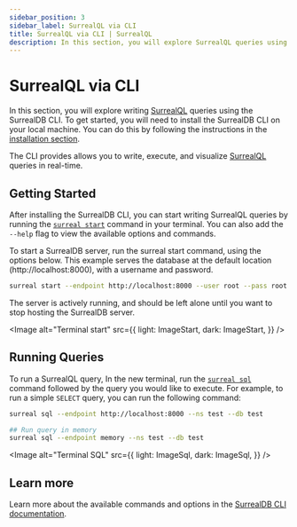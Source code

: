 ---
sidebar_position: 3
sidebar_label: SurrealQL via CLI
title: SurrealQL via CLI | SurrealQL
description: In this section, you will explore SurrealQL queries using the SurrealDB CLI. The SurrealDB CLI provides a powerful command-line interface for writing, executing, and visualizing SurrealQL queries in real-time.
---

# SurrealQL via CLI

In this section, you will explore writing [SurrealQL](/docs/surrealql) queries using the SurrealDB CLI. To get started, you will need to install the SurrealDB CLI on your local machine. You can do this by following the instructions in the [installation section](/docs/surrealdb/cli).

The CLI provides allows you to write, execute, and visualize [SurrealQL](/docs/surrealql) queries in real-time.

## Getting Started

After installing the SurrealDB CLI, you can start writing SurrealQL queries by running the [`surreal start`](/docs/surrealdb/cli/start) command in your terminal. You can also add the `--help` flag to view the available options and commands.

To start a SurrealDB server, run the surreal start command, using the options below. This example serves the database at the default location (http://localhost:8000), with a username and password.

```bash
surreal start --endpoint http://localhost:8000 --user root --pass root
```

The server is actively running, and should be left alone until you want to stop hosting the SurrealDB server.

<Image
    alt="Terminal start"
    src={{
        light: ImageStart,
        dark: ImageStart,
    }}
/>

## Running Queries

To run a SurrealQL query, In the new terminal, run the [`surreal sql`](/docs/surrealdb/cli/sql) command followed by the query you would like to execute. For example, to run a simple `SELECT` query, you can run the following command:

```bash title="Start a SurrealDB Shell with local endpoint"
surreal sql --endpoint http://localhost:8000 --ns test --db test
```

```bash title="Start a SurrealDB Shell with memory endpoint"
## Run query in memory
surreal sql --endpoint memory --ns test --db test
```
<Image
    alt="Terminal SQL"
    src={{
        light: ImageSql,
        dark: ImageSql,
    }}
/>

## Learn more

Learn more about the available commands and options in the [SurrealDB CLI documentation](/docs/surrealdb/cli).
